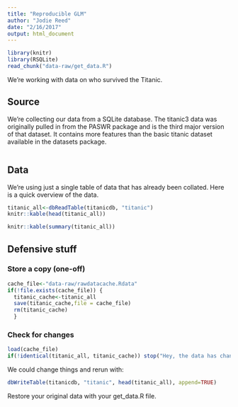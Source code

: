 ```yaml
---
title: "Reproducible GLM"
author: "Jodie Reed"
date: "2/16/2017"
output: html_document
---
```


```r
library(knitr)
library(RSQLite)
read_chunk("data-raw/get_data.R")
```

We're working with data on who survived the Titanic.

## Source
We're collecting our data from a SQLite database. The titanic3 data was originally pulled in from the PASWR package and is the third major version of that dataset. It contains more features than the basic titanic dataset available in the datasets package.

```r
```
## Data
We're using just a single table of data that has already been collated. Here is a quick overview of the data.

```r
titanic_all<-dbReadTable(titanicdb, "titanic")
knitr::kable(head(titanic_all))
```

```r
knitr::kable(summary(titanic_all))
```


## Defensive stuff
### Store a copy (one-off)
```r
cache_file<-"data-raw/rawdatacache.Rdata"
if(!file.exists(cache_file)) {
  titanic_cache<-titanic_all
  save(titanic_cache,file = cache_file)
  rm(titanic_cache)
  }
```

### Check for changes
```r
load(cache_file)
if(!identical(titanic_all, titanic_cache)) stop("Hey, the data has changed, you should check that out!")
```

We could change things and rerun with:

```r
dbWriteTable(titanicdb, "titanic", head(titanic_all), append=TRUE)
```

Restore your original data with your get_data.R file.
